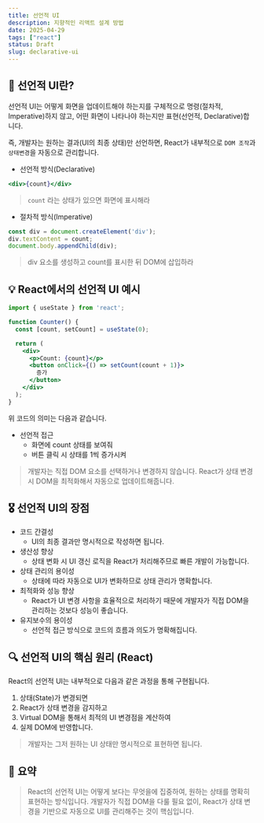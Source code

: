 ```yaml
---
title: 선언적 UI
description: 지향적인 리액트 설계 방법
date: 2025-04-29
tags: ["react"]
status: Draft
slug: declarative-ui
---
```


## **🚩 선언적 UI란?**
선언적 UI는 어떻게 화면을 업데이트해야 하는지를 구체적으로 명령(절차적, Imperative)하지 않고, 어떤 화면이 나타나야 하는지만 표현(선언적, Declarative)합니다.

즉, 개발자는 원하는 결과(UI의 최종 상태)만 선언하면, React가 내부적으로 `DOM 조작`과 `상태변경`을 자동으로 관리합니다.
- 선언적 방식(Declarative)

```jsx
<div>{count}</div>
```

> `count` 라는 상태가 있으면 화면에 표시해라

- 절차적 방식(Imperative)

```js
const div = document.createElement('div');
div.textContent = count;
document.body.appendChild(div);
```

> div 요소를 생성하고 count를 표시한 뒤 DOM에 삽입하라

## **💡 React에서의 선언적 UI 예시**
```jsx
import { useState } from 'react';

function Counter() {
  const [count, setCount] = useState(0);

  return (
    <div>
      <p>Count: {count}</p>
      <button onClick={() => setCount(count + 1)}>
        증가
      </button>
    </div>
  );
}
```

위 코드의 의미는 다음과 같습니다.
- 선언적 접근
	- 화면에 count 상태를 보여줘
	- 버튼 클릭 시 상태를 1씩 증가시켜

> 개발자는 직접 DOM 요소를 선택하거나 변경하지 않습니다.
> React가 상태 변경 시 DOM을 최적화해서 자동으로 업데이트해줍니다.

## **🎖️ 선언적 UI의 장점**

- 코드 간결성
	- UI의 최종 결과만 명시적으로 작성하면 됩니다.
- 생산성 향상
	- 상태 변화 시 UI 갱신 로직을 React가 처리해주므로 빠른 개발이 가능합니다.
- 상태 관리의 용이성
	- 상태에 따라 자동으로 UI가 변화하므로 상태 관리가 명확합니다.
- 최적화와 성능 향상
	- React가 UI 변경 사항을 효율적으로 처리하기 때문에 개발자가 직접 DOM을 관리하는 것보다 성능이 좋습니다.
- 유지보수의 용이성
	- 선언적 접근 방식으로 코드의 흐름과 의도가 명확해집니다.

## **🔍 선언적 UI의 핵심 원리 (React)**
React의 선언적 UI는 내부적으로 다음과 같은 과정을 통해 구현됩니다.
1. 상태(State)가 변경되면
2. React가 상태 변경을 감지하고
3. Virtual DOM을 통해서 최적의 UI 변경점을 계산하여
4. 실제 DOM에 반영합니다.

> 개발자는 그저 원하는 UI 상태만 명시적으로 표현하면 됩니다.

## **🚩 요약**
> React의 선언적 UI는 어떻게 보다는 무엇을에 집중하여, 원하는 상태를 명확히 표현하는 방식입니다.
> 개발자가 직접 DOM을 다룰 필요 없이, React가 상태 변경을 기반으로 자동으로 UI를 관리해주는 것이 핵심입니다.